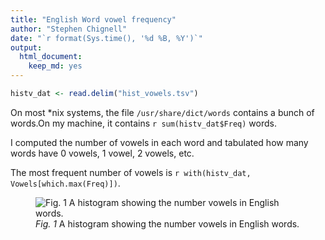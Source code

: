 ```yaml
---
title: "English Word vowel frequency"
author: "Stephen Chignell"
date: "`r format(Sys.time(), '%d %B, %Y')`"
output:
  html_document:
    keep_md: yes
---
```


```r
histv_dat <- read.delim("hist_vowels.tsv")
```

On most *nix systems, the file `/usr/share/dict/words` contains a bunch of words.On my machine, it contains `r sum(histv_dat$Freq)` words.

I computed the number of vowels in each word and tabulated how many words have 0 vowels, 1 vowel, 2 vowels, etc.

The most frequent number of vowels is `r with(histv_dat, Vowels[which.max(Freq)])`.


![*Fig. 1* A histogram showing the number vowels in English words.](hist_vowels.png)
